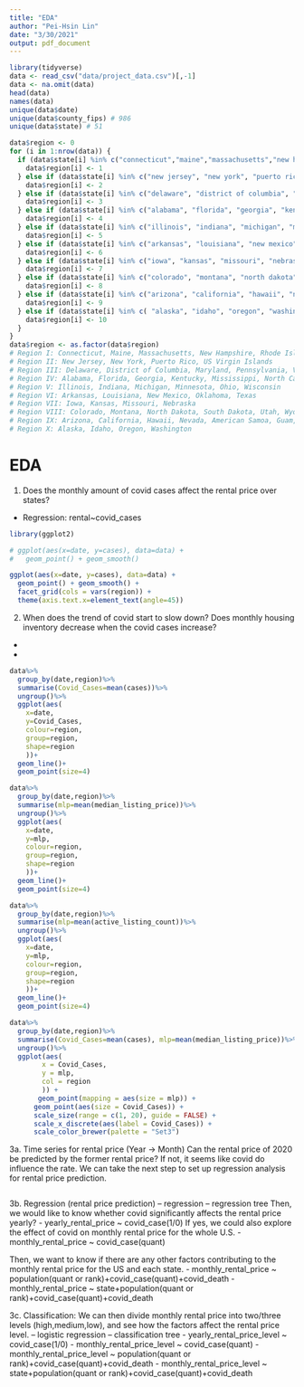 ```yaml
---
title: "EDA"
author: "Pei-Hsin Lin"
date: "3/30/2021"
output: pdf_document
---
```


```r
library(tidyverse)
data <- read_csv("data/project_data.csv")[,-1]
data <- na.omit(data)
head(data)
names(data)
unique(data$date)
unique(data$county_fips) # 986
unique(data$state) # 51
```


```r
data$region <- 0
for (i in 1:nrow(data)) {
  if (data$state[i] %in% c("connecticut","maine","massachusetts","new hampshire","rhode island", "vermont")) {
    data$region[i] <- 1
  } else if (data$state[i] %in% c("new jersey", "new york", "puerto rico")) {
    data$region[i] <- 2
  } else if (data$state[i] %in% c("delaware", "district of columbia", "maryland", "pennsylvania", "virginia", "west virginia")) {
    data$region[i] <- 3
  } else if (data$state[i] %in% c("alabama", "florida", "georgia", "kentucky", "mississippi", "north carolina", "south carolina", "tennessee")) {
    data$region[i] <- 4
  } else if (data$state[i] %in% c("illinois", "indiana", "michigan", "minnesota", "ohio", "wisconsin")) {
    data$region[i] <- 5
  } else if (data$state[i] %in% c("arkansas", "louisiana", "new mexico", "oklahoma", "texas")) {
    data$region[i] <- 6
  } else if (data$state[i] %in% c("iowa", "kansas", "missouri", "nebraska")) {
    data$region[i] <- 7
  } else if (data$state[i] %in% c("colorado", "montana", "north dakota", "south dakota", "utah", "wyoming")) {
    data$region[i] <- 8
  } else if (data$state[i] %in% c("arizona", "california", "hawaii", "nevada", "american samoa", "guam", "northern mariana islands")) {
    data$region[i] <- 9
  } else if (data$state[i] %in% c( "alaska", "idaho", "oregon", "washington")) {
    data$region[i] <- 10
  }
}
data$region <- as.factor(data$region)
# Region I: Connecticut, Maine, Massachusetts, New Hampshire, Rhode Island, Vermont
# Region II: New Jersey, New York, Puerto Rico, US Virgin Islands
# Region III: Delaware, District of Columbia, Maryland, Pennsylvania, Virginia, West Virginia
# Region IV: Alabama, Florida, Georgia, Kentucky, Mississippi, North Carolina, South Carolina, Tennessee
# Region V: Illinois, Indiana, Michigan, Minnesota, Ohio, Wisconsin
# Region VI: Arkansas, Louisiana, New Mexico, Oklahoma, Texas
# Region VII: Iowa, Kansas, Missouri, Nebraska
# Region VIII: Colorado, Montana, North Dakota, South Dakota, Utah, Wyoming
# Region IX: Arizona, California, Hawaii, Nevada, American Samoa, Guam, Northern Mariana Islands
# Region X: Alaska, Idaho, Oregon, Washington
```



# EDA
1. Does the monthly amount of covid cases affect the rental price over states?
- Regression: rental~covid_cases

```r
library(ggplot2)
```

```r
# ggplot(aes(x=date, y=cases), data=data) + 
#   geom_point() + geom_smooth()

ggplot(aes(x=date, y=cases), data=data) + 
  geom_point() + geom_smooth() +
  facet_grid(cols = vars(region)) +
  theme(axis.text.x=element_text(angle=45))
```

2. When does the trend of covid start to slow down? 
   Does monthly housing inventory decrease when the covid cases increase?
- 
- 
```r
data%>%
  group_by(date,region)%>%
  summarise(Covid_Cases=mean(cases))%>%
  ungroup()%>%
  ggplot(aes(
    x=date,
    y=Covid_Cases,
    colour=region,
    group=region,
    shape=region
    ))+
  geom_line()+
  geom_point(size=4)
```

```r
data%>%
  group_by(date,region)%>%
  summarise(mlp=mean(median_listing_price))%>%
  ungroup()%>%
  ggplot(aes(
    x=date,
    y=mlp,
    colour=region,
    group=region,
    shape=region
    ))+
  geom_line()+
  geom_point(size=4)

data%>%
  group_by(date,region)%>%
  summarise(mlp=mean(active_listing_count))%>%
  ungroup()%>%
  ggplot(aes(
    x=date,
    y=mlp,
    colour=region,
    group=region,
    shape=region
    ))+
  geom_line()+
  geom_point(size=4)

```
```r
data%>%
  group_by(date,region)%>%
  summarise(Covid_Cases=mean(cases), mlp=mean(median_listing_price))%>%
  ungroup()%>%
  ggplot(aes(
        x = Covid_Cases,
        y = mlp,
        col = region
        )) +
       geom_point(mapping = aes(size = mlp)) +
      geom_point(aes(size = Covid_Cases)) +
      scale_size(range = c(1, 20), guide = FALSE) +
      scale_x_discrete(aes(label = Covid_Cases)) +
      scale_color_brewer(palette = "Set3")
```

3a. Time series for rental price (Year → Month)
Can the rental price of 2020 be predicted by the former rental price? 
If not, it seems like covid do influence the rate. 
We can take the next step to set up regression analysis for rental price prediction.

```r

```
 
3b. Regression (rental price prediction)
-- regression
-- regression tree
Then, we would like to know whether covid significantly affects the rental price yearly?
- yearly_rental_price ~ covid_case(1/0)
If yes, we could also explore the effect of covid on monthly rental price for the whole U.S.
- monthly_rental_price ~ covid_case(quant)
 
Then, we want to know if there are any other factors contributing to the monthly rental price 
for the US and each state.
- monthly_rental_price ~ population(quant or rank)+covid_case(quant)+covid_death
- monthly_rental_price ~ state+population(quant or rank)+covid_case(quant)+covid_death
 
3c. Classification:
We can then divide monthly rental price into two/three levels (high,medium,low), and see 
how the factors affect the rental price level.
-- logistic regression
-- classification tree
- yearly_rental_price_level ~ covid_case(1/0)
- monthly_rental_price_level ~ covid_case(quant)
- monthly_rental_price_level ~ population(quant or rank)+covid_case(quant)+covid_death
- monthly_rental_price_level ~ state+population(quant or rank)+covid_case(quant)+covid_death












